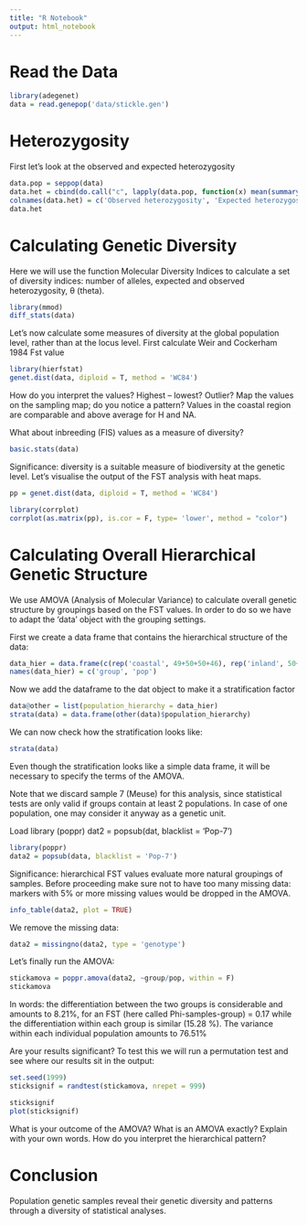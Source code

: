 ```yaml
---
title: "R Notebook"
output: html_notebook
---
```


# Read the Data
```r
library(adegenet)
data = read.genepop('data/stickle.gen')
```

# Heterozygosity
First let’s look at the observed and expected heterozygosity
```r
data.pop = seppop(data)
data.het = cbind(do.call("c", lapply(data.pop, function(x) mean(summary(x)$Hobs))), do.call("c", lapply(data.pop, function(x) mean(summary(x)$Hexp))) )
colnames(data.het) = c('Observed heterozygosity', 'Expected heterozygosity')
data.het
```

# Calculating Genetic Diversity
Here we will use the function Molecular Diversity Indices to calculate a set of diversity indices: number of alleles, expected and observed heterozygosity, θ (theta).
```r
library(mmod)
diff_stats(data)
```

Let’s now calculate some measures of diversity at the global population level, rather than at the locus level. First calculate Weir and Cockerham 1984 Fst value
```r
library(hierfstat)
genet.dist(data, diploid = T, method = 'WC84')
```

How do you interpret the values? Highest – lowest? Outlier? Map the values on the sampling map; do you notice a pattern? Values in the coastal region are comparable and above average for H and NA. 

What about inbreeding (FIS) values as a measure of diversity?
```r
basic.stats(data)
```

Significance: diversity is a suitable measure of biodiversity at the genetic level. Let’s visualise the output of the FST analysis with heat maps.

```r
pp = genet.dist(data, diploid = T, method = 'WC84')

library(corrplot)
corrplot(as.matrix(pp), is.cor = F, type= 'lower', method = "color")
```

# Calculating Overall Hierarchical Genetic Structure
We use AMOVA (Analysis of Molecular Variance)  to calculate overall genetic structure by groupings based on the FST values. In order to do so we have to adapt the 'data' object with the grouping settings.

First we create a data frame that contains the hierarchical structure of the data:
```r
data_hier = data.frame(c(rep('coastal', 49+50+50+46), rep('inland', 50+50+50)), data@pop)
names(data_hier) = c('group', 'pop')
```

Now we add the dataframe to the dat object to make it a stratification factor
```r
data@other = list(population_hierarchy = data_hier)
strata(data) = data.frame(other(data)$population_hierarchy)
```

We can now check how the stratification looks like:
```r
strata(data)
```

Even though the stratification looks like a simple data frame, it will be necessary to specify the terms of the AMOVA.

Note that we discard sample 7 (Meuse) for this analysis, since statistical tests are only valid if groups contain at least 2 populations. In case of one population, one may consider it anyway as a genetic unit. 

Load library (poppr)
dat2 = popsub(dat, blacklist = 'Pop-7')
```r
library(poppr)
data2 = popsub(data, blacklist = 'Pop-7')
```

Significance: hierarchical FST values evaluate more natural groupings of samples. Before proceeding make sure not to have too many missing data: markers with 5% or more missing values would be dropped in the AMOVA.

```r
info_table(data2, plot = TRUE)
```

We remove the missing data:
```r
data2 = missingno(data2, type = 'genotype')
```

Let’s finally run the AMOVA:
```r
stickamova = poppr.amova(data2, ~group/pop, within = F)
stickamova
```
In words: the differentiation between the two groups is considerable and amounts to 8.21%, for an FST (here called Phi-samples-group) = 0.17 while the differentiation within each group is similar (15.28 %). The variance within each individual population amounts to 76.51%

Are your results significant? To test this we will run a permutation test and see where our results sit in the output:
```r
set.seed(1999)
sticksignif = randtest(stickamova, nrepet = 999)

sticksignif
plot(sticksignif)
```

What is your outcome of the AMOVA?
What is an AMOVA exactly? Explain with your own words.
How do you interpret the hierarchical pattern?

# Conclusion 
Population genetic samples reveal their genetic diversity and patterns through a diversity of statistical analyses.
